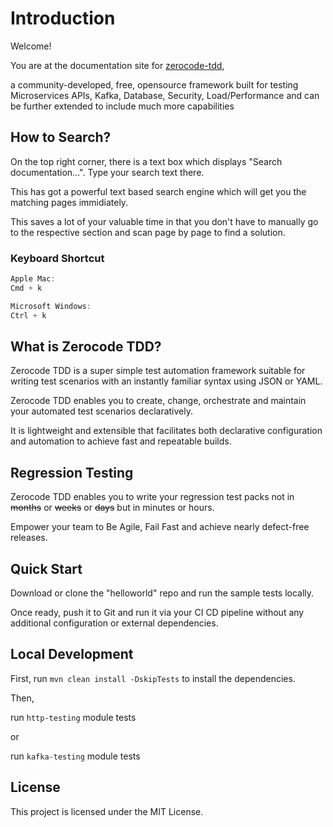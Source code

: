 # Introduction

Welcome!

You are at the documentation site for [zerocode-tdd](https://github.com/authorjapps/zerocode),

a community-developed, free, opensource framework built for testing Microservices APIs, Kafka, Database, Security, Load/Performance and can be further extended to include much more capabilities

## How to Search?

On the top right corner, there is a text box which displays "Search documentation...".
Type your search text there.

This has got a powerful text based search engine which will get you the matching pages immidiately.

This saves a lot of your valuable time in that you don't have to manually go to the respective section and scan page by page to find a solution.

### Keyboard Shortcut

```js Mac
Apple Mac:
Cmd + k
```

```js Windows
Microsoft Windows:
Ctrl + k
```

## What is Zerocode TDD?

Zerocode TDD is a super simple test automation framework suitable for writing test scenarios with an instantly familiar syntax using JSON or YAML.

Zerocode TDD enables you to create, change, orchestrate and maintain your automated test scenarios declaratively.

It is lightweight and extensible that facilitates both declarative configuration and automation to achieve fast and repeatable builds.

## Regression Testing

Zerocode TDD enables you to write your regression test packs not in ~~months~~ or ~~weeks~~ or ~~days~~ but in minutes or hours.

Empower your team to Be Agile, Fail Fast and achieve nearly defect-free releases.

## Quick Start

Download or clone the "helloworld" repo and run the sample tests locally.

Once ready, push it to Git and run it via your CI CD pipeline without any additional configuration or external dependencies.

## Local Development

First, run `mvn clean install -DskipTests` to install the dependencies.

Then,

run `http-testing` module tests

or

run `kafka-testing` module tests

## License

This project is licensed under the MIT License.
